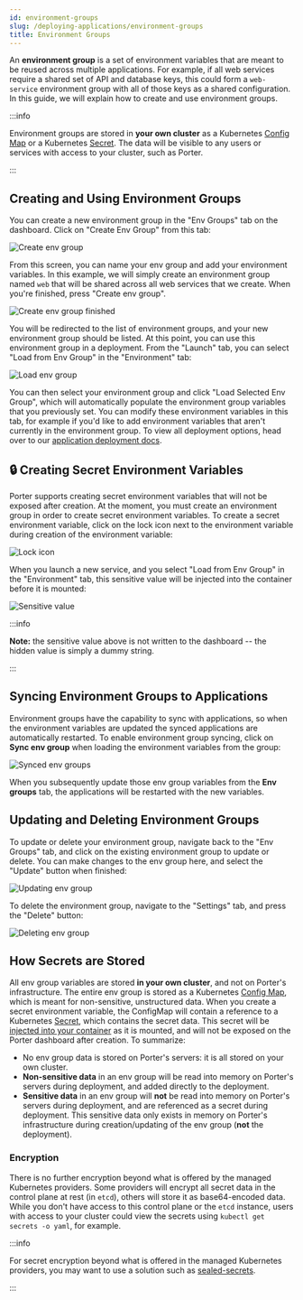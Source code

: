 ```yaml
---
id: environment-groups
slug: /deploying-applications/environment-groups
title: Environment Groups
---
```


An **environment group** is a set of environment variables that are meant to be reused across multiple applications. For example, if all web services require a shared set of API and database keys, this could form a `web-service` environment group with all of those keys as a shared configuration. In this guide, we will explain how to create and use environment groups.

:::info

Environment groups are stored in **your own cluster** as a Kubernetes [Config Map](https://kubernetes.io/docs/concepts/configuration/configmap/) or a Kubernetes [Secret](https://kubernetes.io/docs/concepts/configuration/secret). The data will be visible to any users or services with access to your cluster, such as Porter.

:::

## Creating and Using Environment Groups

You can create a new environment group in the "Env Groups" tab on the dashboard. Click on "Create Env Group" from this tab:

![Create env group](https://imagedelivery.net/l4LYM_vOYKe7O1NCT_Nc_g/0408b9b7-6437-4a44-e0f4-ae56cccb8000/large "env-groups-0.png")

From this screen, you can name your env group and add your environment variables. In this example, we will simply create an environment group named `web` that will be shared across all web services that we create. When you're finished, press "Create env group".

![Create env group finished](https://imagedelivery.net/l4LYM_vOYKe7O1NCT_Nc_g/16cc4637-2f35-4fcc-ad60-206534c5cb00/large "env-groups-1.png")

You will be redirected to the list of environment groups, and your new environment group should be listed. At this point, you can use this environment group in a deployment. From the "Launch" tab, you can select "Load from Env Group" in the "Environment" tab:

![Load env group](https://imagedelivery.net/l4LYM_vOYKe7O1NCT_Nc_g/e97e2124-865f-4d71-a5dc-9b1fd214f800/large "env-groups-4.png")

You can then select your environment group and click "Load Selected Env Group", which will automatically populate the environment group variables that you previously set. You can modify these environment variables in this tab, for example if you'd like to add environment variables that aren't currently in the environment group. To view all deployment options, head over to our [application deployment docs](./overview).

## 🔒 Creating Secret Environment Variables

Porter supports creating secret environment variables that will not be exposed after creation. At the moment, you must create an environment group in order to create secret environment variables. To create a secret environment variable, click on the lock icon next to the environment variable during creation of the environment variable:

![Lock icon](https://imagedelivery.net/l4LYM_vOYKe7O1NCT_Nc_g/01fb9242-5374-4f35-417a-6372a1b0af00/large "env-groups-5.png")

When you launch a new service, and you select "Load from Env Group" in the "Environment" tab, this sensitive value will be injected into the container before it is mounted:

![Sensitive value](https://imagedelivery.net/l4LYM_vOYKe7O1NCT_Nc_g/f6243034-198b-4a5e-f650-58529e208a00/large "Screen Shot 2021-04-27 at 9.33.04 AM.png")

:::info

**Note:** the sensitive value above is not written to the dashboard -- the hidden value is simply a dummy string.

:::

## Syncing Environment Groups to Applications

Environment groups have the capability to sync with applications, so when the environment variables are updated the synced applications are automatically restarted. To enable environment group syncing, click on **Sync env group** when loading the environment variables from the group:

![Synced env groups](https://imagedelivery.net/l4LYM_vOYKe7O1NCT_Nc_g/4ca7fac4-03c8-43fd-53ce-bc68c773c900/large "synced-env-groups.png")

When you subsequently update those env group variables from the **Env groups** tab, the applications will be restarted with the new variables.

## Updating and Deleting Environment Groups

To update or delete your environment group, navigate back to the "Env Groups" tab, and click on the existing environment group to update or delete. You can make changes to the env group here, and select the "Update" button when finished:

![Updating env group](https://imagedelivery.net/l4LYM_vOYKe7O1NCT_Nc_g/7c8fde40-43b1-492c-a883-efc13d286300/large "env-groups-2.png")

To delete the environment group, navigate to the "Settings" tab, and press the "Delete" button:

![Deleting env group](https://imagedelivery.net/l4LYM_vOYKe7O1NCT_Nc_g/89fdb10b-c2f2-4be9-c575-3ac5a4e0cb00/large "env-groups-3.png")

## How Secrets are Stored

All env group variables are stored **in your own cluster**, and not on Porter's infrastructure. The entire env group is stored as a Kubernetes [Config Map](https://kubernetes.io/docs/concepts/configuration/configmap/), which is meant for non-sensitive, unstructured data. When you create a secret environment variable, the ConfigMap will contain a reference to a Kubernetes [Secret](https://kubernetes.io/docs/concepts/configuration/secret), which contains the secret data. This secret will be [injected into your container](https://kubernetes.io/docs/tasks/inject-data-application/distribute-credentials-secure/) as it is mounted, and will not be exposed on the Porter dashboard after creation. To summarize:

- No env group data is stored on Porter's servers: it is all stored on your own cluster.
- **Non-sensitive data** in an env group will be read into memory on Porter's servers during deployment, and added directly to the deployment.
- **Sensitive data** in an env group will **not** be read into memory on Porter's servers during deployment, and are referenced as a secret during deployment. This sensitive data only exists in memory on Porter's infrastructure during creation/updating of the env group (**not** the deployment).

### Encryption

There is no further encryption beyond what is offered by the managed Kubernetes providers. Some providers will encrypt all secret data in the control plane at rest (in `etcd`), others will store it as base64-encoded data. While you don't have access to this control plane or the `etcd` instance, users with access to your cluster could view the secrets using `kubectl get secrets -o yaml`, for example.

:::info

For secret encryption beyond what is offered in the managed Kubernetes providers, you may want to use a solution such as [sealed-secrets](https://github.com/bitnami-labs/sealed-secrets).

:::
